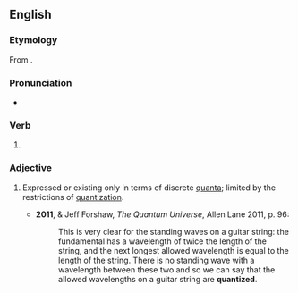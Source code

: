 ==English==

===Etymology===
From {{suffix|en|quantize|ed}}.

===Pronunciation===
* {{a|UK}} {{IPA|en|/ˈkwɒntʌɪzd/}}

===Verb===
{{head|en|verb form}}

# {{en-past of|quantize}}

===Adjective===
{{en-adj}}

# {{lb|en|physics}} Expressed or existing only in terms of discrete [[quanta]]; limited by the restrictions of [[quantization]]. {{defdate|from 20th c.}}
#* '''2011''', {{w|Brian Cox (physicist)|Brian Cox}} & Jeff Forshaw, ''The Quantum Universe'', Allen Lane 2011, p. 96:
#*: This is very clear for the standing waves on a guitar string: the fundamental has a wavelength of twice the length of the string, and the next longest allowed wavelength is equal to the length of the string. There is no standing wave with a wavelength between these two and so we can say that the allowed wavelengths on a guitar string are '''quantized'''.